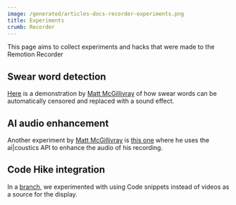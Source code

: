 ```yaml
---
image: /generated/articles-docs-recorder-experiments.png
title: Experiments
crumb: Recorder
---
```


This page aims to collect experiments and hacks that were made to the Remotion Recorder

## Swear word detection

[Here](https://www.youtube.com/watch?v=UurGWCLRuEI) is a demonstration by [Matt McGillivray](https://www.remotion.dev/experts/matthew-mcgillivray) of how swear words can be automatically censored and replaced with a sound effect.

## AI audio enhancement

Another experiment by [Matt McGillivray](https://www.remotion.dev/experts/matthew-mcgillivray) is [this one](https://www.linkedin.com/posts/matthew-mcgillivray-68295a55_aicoustics-takes-my-very-modest-recording-activity-7363434985233543171-2XQ_) where he uses the ai|coustics API to enhance the audio of his recording.

## Code Hike integration

In a [branch](https://github.com/remotion-dev/recorder/pull/123), we experimented with using Code snippets instead of videos as a source for the display.

